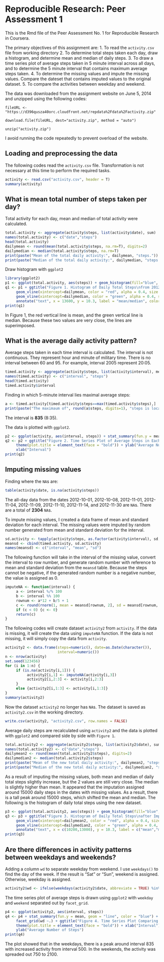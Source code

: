 # Reproducible Research: Peer Assessment 1

This is the Rmd file of the Peer Assessment No. 1 for Reproducible Research in Coursera.

The primary objectives of this assignment are:
 1. To read the `activity.csv` file from working directory
 2. To determine total steps taken each day, draw a histogram, and determine mean and median of daily steps.
 3. To draw a time series plot of average steps taken in 5 minute interval across all days, and to determine the 5 minute interval that contains maximum average steps taken.
 4. To determine the missing values and impute the missing values.  Compare the dateset that contains imputed values to the original dataset.
 5. To compare the activities between weekday and weekend.
 
The data was downloaded from the assignment website on June 5, 2014 and unzipped using the following codes:

`fileURL <- "https://d396qusza40orc.cloudfront.net/repdata%2Fdata%2Factivity.zip"`

`download.file(fileURL, dest="activity.zip", method = "auto")`

`unzip("activity.zip")`

I avoid running the code repeatedly to prevent overload of the website.
 
## Loading and preprocessing the data

The following codes read the `activity.csv` file.  Transformation is not necessary at this time to perform the required tasks.
```r
activity <- read.csv("activity.csv", header = T)
summary(activity)
```
## What is mean total number of steps taken per day?

Total activity for each day, mean and median of total activity were calculated.
```r
total.activity <- aggregate(activity$steps, list(activity$date), sum)
names(total.activity) <- c("date","steps")
head(total.activity)
dailymean <- round(mean(total.activity$steps, na.rm=T), digits=2)
dailymedian <- median(total.activity$steps, na.rm=T)
print(paste("Mean of the total daily activity:", dailymean, "steps."))
print(paste("Median of the total daily activity:", dailymedian, "steps."))
```
Draw histogram with `ggplot2`
```r
library(ggplot2)
p1 <- ggplot(total.activity, aes(steps)) + geom_histogram(fill="blue", color="yellow", binwidth = 1000)
q1 <- p1 + ggtitle("Figure 1. Histogram of Daily Total Steps\nfrom 2012-10-01 to 2012-11-30") +   xlab("Daily Total Steps") + theme(plot.title = element_text(face="bold")) + 
     geom_vline(xintercept=dailymean, color = "red", alpha = 0.4, size = 1.2) +
     geom_vline(xintercept=dailymedian, color = "green", alpha = 0.4, size = 1.2) +
     annotate("text", x = 13600, y = 10.3, label = "mean/median", color = "orange")
print(q1)
```
In Figure 1, the red vertical line is mean, and the green vertical line is median.  Because these two values are very close, the lines are superimposed.

## What is the average daily activity pattern?

Average steps taken in each time interval is calculated.  The interval is not continuous.  They represent hour and minute of military time.  There is no interval between 60 and 95.  For example, interval 2005 represent 20:05.
```r
timed.activity <- aggregate(activity$steps, list(activity$interval), mean, na.rm = TRUE)
names(timed.activity) <- c("interval", "steps")
head(timed.activity)
timed.activity$interval
```
Finding in which 5-minute interval lies maximal average steps:
```r
a <- timed.activity[timed.activity$steps==max(timed.activity$steps),]
print(paste("The maximaum of", round(a$steps, digits=1), "steps is located in the interval", a$interval))
```
The interval is **835** (8:35).

The data is plotted with `ggplot2`.
```r
p2 <- ggplot(activity, aes(interval, steps)) + stat_summary(fun.y = mean, geom = "line", color = "blue", na.rm = TRUE)
q2 <- p2 + ggtitle("Figure 2. Time Series Plot of Average Steps in Each Interval") +
     theme(plot.title = element_text(face = "bold")) + ylab("Average Number of Steps") +
     xlab("Interval")
print(q2)
```

## Imputing missing values

Finding where the `NA`s are:
```r
table(activity$date, is.na(activity$steps))
```

The all-day data from the dates 2012-10-01, 2012-10-08, 2012-11-01, 2012-11-04, 2012-11-09, 2012-11-10, 2012-11-14, and 2012-11-30 are `NA`s.  There are a total of **2304** `NA`s.

To impute missing values, I created a data frame of mean and standard deviation for each interval.  The missing values were imputed by random number generated from mean and standard deviation for the interval.
```r
sd.activity <- tapply(activity$steps, as.factor(activity$interval), sd, na.rm=TRUE)
meansd <- cbind(timed.activity, sd.activity)
names(meansd) <- c("interval", "mean", "sd")
```
The following function will take in the interval of the missing value, convert the interval to row number, and generate random number with reference to mean and standard deviation from the `meansd` table.  Because the steps cannot be negative, if the generated random number is a negative number, the value is assigned as 0.
```r
imputeNA <- function(interval) {
     a <- interval %/% 100
     b <- interval %% 100
     rownum <- a*12 + b/5 + 1
     c <- round(rnorm(1, mean = meansd[rownum, 2], sd = meansd[rownum, 3]))
     if (c < 0) {c <- 0}
     return(c)
}
```
The following codes will create dataset `activity2` from `activity`.  If the data is missing, it will create the data using `imputeNA` function.  If the data is not missing, it will simply copy the data from `activity`.
```r
activity2 <- data.frame(steps=numeric(), date=as.Date(character()),
                        interval=numeric())
n <- nrow(activity)
set.seed(123456)
for (i in 1:n) {
     if (is.na(activity[i,1])) {
          activity2[i,1] <- imputeNA(activity[i,3])
          activity2[i,2:3] <- activity[i,2:3]
     }
     else {activity2[i,1:3] <- activity[i,1:3]}
}
summary(activity2)
```
Now the dataset `activity2` no longer has `NA`s.  The dataset is saved as `activity2.csv` in the working directory.
```r
write.csv(activity2, "activity2.csv", row.names = FALSE)
```
Average daily steps are recalculated using `activity2` and the data is plotted with `ggplot2` and compared side by side with `Figure 1`.
```r
total.activity2 <- aggregate(activity2$steps, list(activity2$date), sum)
names(total.activity2) <- c("date","steps")
dailymean2 <- round(mean(total.activity2$steps), digits=2)
dailymedian2 <- median(total.activity2$steps)
print(paste("Mean of the new total daily activity:", dailymean2, "steps."))
print(paste("Median of the new total daily activity:", dailymedian2, "steps."))
```
As a result of imputing the missing values, both mean and median of daily total steps slightly increase, but the 2 values are still very close.  The median is slightly higher than mean.  It appeared that the imputation assigned around 15000 daily steps in the dates with missing values.  As a result, there is a tall peak around 15000 steps, which shifted the mean and median.  The following is the histogram of daily total steps using the new dataset.
```r
p3 <- ggplot(total.activity2, aes(steps)) + geom_histogram(fill="blue", color="yellow", binwidth = 1000)
q3 <- p3 + ggtitle("Figure 3. Histogram of Daily Total Steps\nafter Imputing Missing Values") +   xlab("Daily Total Steps") + theme(plot.title = element_text(face="bold")) + 
     geom_vline(xintercept=dailymean2, color = "red", alpha = 0.4, size = 1.2) +
     geom_vline(xintercept=dailymedian2, color = "green", alpha = 0.4, size = 1.2) +
     annotate("text", x = c(10200,13000), y = 10.3, label = c("mean","median"), color = c("red","green"))
print(q3)
```

## Are there differences in activity patterns between weekdays and weekends?

Adding a column `wd` to separate weekday from weekend.  I use `weekdays()` to find the day of the week.  If the result is "Sat" or "Sun", weekend is assigned.  Otherwise, weekday is assigned.
```r
activity2$wd <- ifelse(weekdays(activity2$date, abbreviate = TRUE) %in% c("Sat","Sun"),"weekend","weekday")
```
The time series plot of average steps is drawn using `ggplot2` with `weekday` and `weekend` separated out by `facet_grid`.
```r
p4 <- ggplot(activity2, aes(interval, steps)) 
q4 <- p4 + stat_summary(fun.y = mean, geom = "line", color = "blue") +
     facet_grid(wd ~.) + ggtitle("Figure 4. Time Series Plot Comparing Weekdays and Weekends") +
     theme(plot.title = element_text(face = "bold")) + xlab("Interval") +
     ylab("Average Number of Steps")
print(q4)
```
The plot showed that in the weekdays, there is a peak around interval 835 with increased activity from interval 500.  In the weekends, the activity was spreaded out 750 to 2100.


